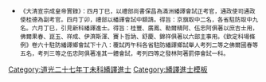 {{Navbox
|name =道光二十七年丁未科繙譯進士金榜
|title =道光二十七年丁未科（[[1847年]]）繙譯進士金榜
|titlestyle = background-color:#FFD700;
|image =
|style = width:100%;text-align:center; 
|groupstyle = text-align:center; background-color:#FFD700;
|liststyle = text-align:center;
|state = {{{state<includeonly>|collapsed</includeonly>}}}
|group1 = 京旗<br>共2名
|list1 = [[桂豐|桂豐]] - [[廣鳳|廣鳳]]

|group2 = 駐防<br>共9名
|list2 = [[勒爾精阿]] - [[伍忠阿]] - [[佛爾果春]] - [[崑玉 (人物)|崑玉]]（荊州）- [[祥成 (道光二十七年丁未科繙譯進士)|祥成]]（成都駐防正白旗蒙古）<br>[[依濟斯渾]]（成都） - [[賽卜哲訥]] - [[舒慶|舒慶]] - [[錦祥|錦祥]]（成都）

|belowstyle = text-align: center; background-color:#FFD700;
|below='''前一科：[[Template:道光二十五年乙巳恩科繙譯進士金榜|道光二十五年乙巳恩科]]　'''·'''　後一科：[[Template:道光三十年庚戌科繙譯進士金榜|道光三十年庚戌科]]'''<br>'''同科進士：[[Template:道光二十七年丁未科殿試金榜|道光二十七年丁未文科]]、[[Template:道光二十七年丁未科武殿試金榜|道光二十七年丁未武科]]'''
}}
[[Category:道光二十七年丁未科繙譯進士]]
<noinclude>[[Category:道光二十七年丁未科繙譯進士| ]][[Category:繙譯進士模板]]
*<small>《大清宣宗成皇帝實錄》：四月丁巳，以禮部尚書保昌為滿洲繙譯會試正考官，通政使司通政使桂德為副考官。四月丁卯，禮部以繙譯會試中額請。得旨：京旗取中二名，各省駐防取中九名。六月丁巳，引見新科繙譯進士。得旨：桂豐、廣鳳、勒爾精阿、伍忠阿俱著以庶吉士用，佛爾果春、崑玉、祥成、伊濟斯渾、賽卜哲訥、舒慶、錦祥俱著以六部主事用。《欽定科場條例》卷六十駐防繙譯鄉會試下十八：覆試丙午科各省駐防繙譯鄉試舉人考列二等之佛爾國春等五名，考列三等之伍忠阿俱著准其一體會試，考列四等之發林阿著罰停會試一科。</small></noinclude>